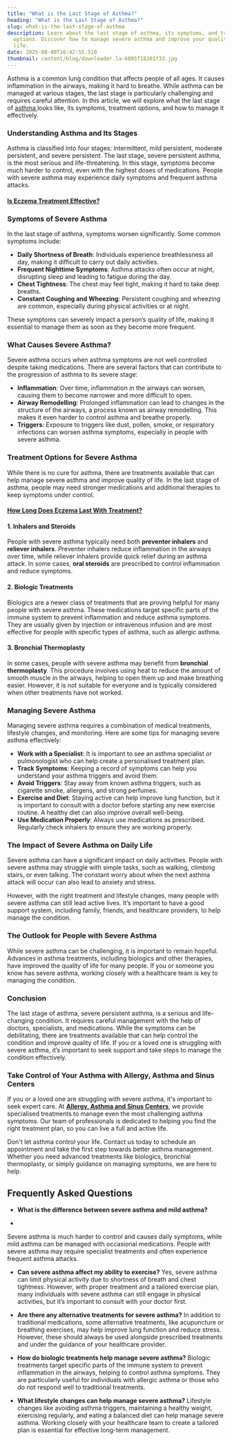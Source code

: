 ```yaml
---
title: "What is the Last Stage of Asthma?"
heading: "What is the Last Stage of Asthma?"
slug: what-is-the-last-stage-of-asthma
description: Learn about the last stage of asthma, its symptoms, and treatment
  options. Discover how to manage severe asthma and improve your quality of
  life.
date: 2025-08-08T16:42:55.510
thumbnail: content/blog/downloader.la-6895f18201f33.jpg
---
```

Asthma is a common lung condition that affects people of all ages. It causes inflammation in the airways, making it hard to breathe. While asthma can be managed at various stages, the last stage is particularly challenging and requires careful attention. In this article, we will explore what the last stage of [asthma ](https://www.aascmed.com/conditions/asthma-respiratory-problems/)looks like, its symptoms, treatment options, and how to manage it effectively.

### Understanding Asthma and Its Stages

Asthma is classified into four stages: intermittent, mild persistent, moderate persistent, and severe persistent. The last stage, severe persistent asthma, is the most serious and life-threatening. In this stage, symptoms become much harder to control, even with the highest doses of medications. People with severe asthma may experience daily symptoms and frequent asthma attacks.

#### [Is Eczema Treatment Effective?](https://www.aascmed.com/blog/is-eczema-treatment-effective/)


### Symptoms of Severe Asthma

In the last stage of asthma, symptoms worsen significantly. Some common symptoms include:

- **Daily Shortness of Breath**: Individuals experience breathlessness all day, making it difficult to carry out daily activities.
- **Frequent Nighttime Symptoms**: Asthma attacks often occur at night, disrupting sleep and leading to fatigue during the day.
- **Chest Tightness**: The chest may feel tight, making it hard to take deep breaths.
- **Constant Coughing and Wheezing**: Persistent coughing and wheezing are common, especially during physical activities or at night.

These symptoms can severely impact a person’s quality of life, making it essential to manage them as soon as they become more frequent.

### What Causes Severe Asthma?

Severe asthma occurs when asthma symptoms are not well controlled despite taking medications. There are several factors that can contribute to the progression of asthma to its severe stage:

- **Inflammation**: Over time, inflammation in the airways can worsen, causing them to become narrower and more difficult to open.
- **Airway Remodelling**: Prolonged inflammation can lead to changes in the structure of the airways, a process known as airway remodelling. This makes it even harder to control asthma and breathe properly.
- **Triggers**: Exposure to triggers like dust, pollen, smoke, or respiratory infections can worsen asthma symptoms, especially in people with severe asthma.

### Treatment Options for Severe Asthma

While there is no cure for asthma, there are treatments available that can help manage severe asthma and improve quality of life. In the last stage of asthma, people may need stronger medications and additional therapies to keep symptoms under control.

#### [How Long Does Eczema Last With Treatment?](https://www.aascmed.com/blog/how-long-does-eczema-last/)


#### 1. **Inhalers and Steroids**

People with severe asthma typically need both **preventer inhalers** and **reliever inhalers**. Preventer inhalers reduce inflammation in the airways over time, while reliever inhalers provide quick relief during an asthma attack. In some cases, **oral steroids** are prescribed to control inflammation and reduce symptoms.

#### 2. **Biologic Treatments**

Biologics are a newer class of treatments that are proving helpful for many people with severe asthma. These medications target specific parts of the immune system to prevent inflammation and reduce asthma symptoms. They are usually given by injection or intravenous infusion and are most effective for people with specific types of asthma, such as allergic asthma.

#### 3. **Bronchial Thermoplasty**

In some cases, people with severe asthma may benefit from **bronchial thermoplasty**. This procedure involves using heat to reduce the amount of smooth muscle in the airways, helping to open them up and make breathing easier. However, it is not suitable for everyone and is typically considered when other treatments have not worked.

### Managing Severe Asthma

Managing severe asthma requires a combination of medical treatments, lifestyle changes, and monitoring. Here are some tips for managing severe asthma effectively:

- **Work with a Specialist**: It is important to see an asthma specialist or pulmonologist who can help create a personalised treatment plan.
- **Track Symptoms**: Keeping a record of symptoms can help you understand your asthma triggers and avoid them.
- **Avoid Triggers**: Stay away from known asthma triggers, such as cigarette smoke, allergens, and strong perfumes.
- **Exercise and Diet**: Staying active can help improve lung function, but it is important to consult with a doctor before starting any new exercise routine. A healthy diet can also improve overall well-being.
- **Use Medication Properly**: Always use medications as prescribed. Regularly check inhalers to ensure they are working properly.

### The Impact of Severe Asthma on Daily Life

Severe asthma can have a significant impact on daily activities. People with severe asthma may struggle with simple tasks, such as walking, climbing stairs, or even talking. The constant worry about when the next asthma attack will occur can also lead to anxiety and stress.

However, with the right treatment and lifestyle changes, many people with severe asthma can still lead active lives. It’s important to have a good support system, including family, friends, and healthcare providers, to help manage the condition.

### The Outlook for People with Severe Asthma

While severe asthma can be challenging, it is important to remain hopeful. Advances in asthma treatments, including biologics and other therapies, have improved the quality of life for many people. If you or someone you know has severe asthma, working closely with a healthcare team is key to managing the condition.

### Conclusion

The last stage of asthma, severe persistent asthma, is a serious and life-changing condition. It requires careful management with the help of doctors, specialists, and medications. While the symptoms can be debilitating, there are treatments available that can help control the condition and improve quality of life. If you or a loved one is struggling with severe asthma, it’s important to seek support and take steps to manage the condition effectively.

### Take Control of Your Asthma with Allergy, Asthma and Sinus Centers

If you or a loved one are struggling with severe asthma, it's important to seek expert care. At [**Allergy, Asthma and Sinus Centers**](https://www.aascmed.com/), we provide specialised treatments to manage even the most challenging asthma symptoms. Our team of professionals is dedicated to helping you find the right treatment plan, so you can live a full and active life.

Don't let asthma control your life. Contact us today to schedule an appointment and take the first step towards better asthma management. Whether you need advanced treatments like biologics, bronchial thermoplasty, or simply guidance on managing symptoms, we are here to help.

## Frequently Asked Questions

- **What is the difference between severe asthma and mild asthma?**

- 
Severe asthma is much harder to control and causes daily symptoms, while mild asthma can be managed with occasional medications. People with severe asthma may require specialist treatments and often experience frequent asthma attacks.

- **Can severe asthma affect my ability to exercise?**
Yes, severe asthma can limit physical activity due to shortness of breath and chest tightness. However, with proper treatment and a tailored exercise plan, many individuals with severe asthma can still engage in physical activities, but it’s important to consult with your doctor first.

- **Are there any alternative treatments for severe asthma?**
In addition to traditional medications, some alternative treatments, like acupuncture or breathing exercises, may help improve lung function and reduce stress. However, these should always be used alongside prescribed treatments and under the guidance of your healthcare provider.

- **How do biologic treatments help manage severe asthma?**
Biologic treatments target specific parts of the immune system to prevent inflammation in the airways, helping to control asthma symptoms. They are particularly useful for individuals with allergic asthma or those who do not respond well to traditional treatments.

- **What lifestyle changes can help manage severe asthma?**
Lifestyle changes like avoiding asthma triggers, maintaining a healthy weight, exercising regularly, and eating a balanced diet can help manage severe asthma. Working closely with your healthcare team to create a tailored plan is essential for effective long-term management.




